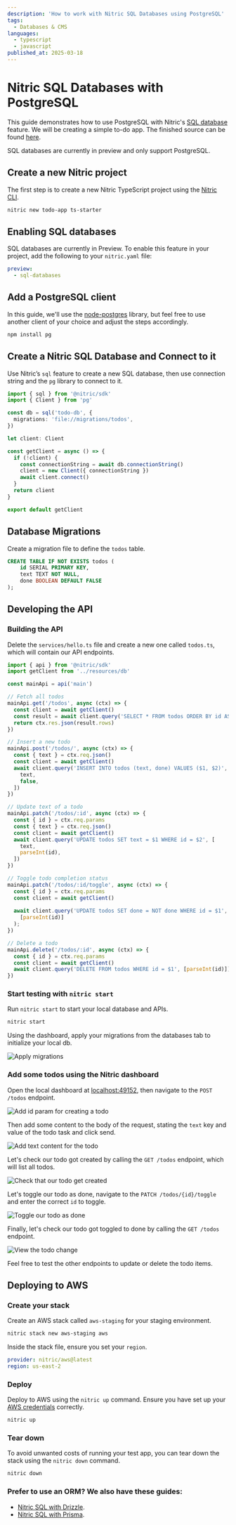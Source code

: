 ```yaml
---
description: 'How to work with Nitric SQL Databases using PostgreSQL'
tags:
  - Databases & CMS
languages:
  - typescript
  - javascript
published_at: 2025-03-18
---
```


# Nitric SQL Databases with PostgreSQL

This guide demonstrates how to use PostgreSQL with Nitric's [SQL database](/sql) feature. We will be creating a simple to-do app. The finished source can be found [here](https://github.com/nitrictech/examples/tree/main/v1/nitric-pgsql).

<Note>SQL databases are currently in preview and only support PostgreSQL.</Note>

## Create a new Nitric project

The first step is to create a new Nitric TypeScript project using the [Nitric CLI](/reference/cli).

```bash
nitric new todo-app ts-starter
```

## Enabling SQL databases

SQL databases are currently in Preview. To enable this feature in your project, add the following to your `nitric.yaml` file:

```yaml title: nitric.yaml
preview:
  - sql-databases
```

## Add a PostgreSQL client

In this guide, we'll use the [node-postgres](https://github.com/brianc/node-postgres) library, but feel free to use another client of your choice and adjust the steps accordingly.

```bash
npm install pg
```

## Create a Nitric SQL Database and Connect to it

Use Nitric’s `sql` feature to create a new SQL database, then use connection string and the `pg` library to connect to it.

```ts title: resources/db.ts
import { sql } from '@nitric/sdk'
import { Client } from 'pg'

const db = sql('todo-db', {
  migrations: 'file://migrations/todos',
})

let client: Client

const getClient = async () => {
  if (!client) {
    const connectionString = await db.connectionString()
    client = new Client({ connectionString })
    await client.connect()
  }
  return client
}

export default getClient
```

## Database Migrations

Create a migration file to define the `todos` table.

```sql title: migrations/todos/1_create_table.up.sql
CREATE TABLE IF NOT EXISTS todos (
    id SERIAL PRIMARY KEY,
    text TEXT NOT NULL,
    done BOOLEAN DEFAULT FALSE
);
```

## Developing the API

### Building the API

Delete the `services/hello.ts` file and create a new one called `todos.ts`, which will contain our API endpoints.

```ts title: services/todos.ts
import { api } from '@nitric/sdk'
import getClient from '../resources/db'

const mainApi = api('main')

// Fetch all todos
mainApi.get('/todos', async (ctx) => {
  const client = await getClient()
  const result = await client.query('SELECT * FROM todos ORDER BY id ASC')
  return ctx.res.json(result.rows)
})

// Insert a new todo
mainApi.post('/todos/', async (ctx) => {
  const { text } = ctx.req.json()
  const client = await getClient()
  await client.query('INSERT INTO todos (text, done) VALUES ($1, $2)', [
    text,
    false,
  ])
})

// Update text of a todo
mainApi.patch('/todos/:id', async (ctx) => {
  const { id } = ctx.req.params
  const { text } = ctx.req.json()
  const client = await getClient()
  await client.query('UPDATE todos SET text = $1 WHERE id = $2', [
    text,
    parseInt(id),
  ])
})

// Toggle todo completion status
mainApi.patch('/todos/:id/toggle', async (ctx) => {
  const { id } = ctx.req.params
  const client = await getClient()
  
  await client.query('UPDATE todos SET done = NOT done WHERE id = $1',
    [parseInt(id)]
  );
})

// Delete a todo
mainApi.delete('/todos/:id', async (ctx) => {
  const { id } = ctx.req.params
  const client = await getClient()
  await client.query('DELETE FROM todos WHERE id = $1', [parseInt(id)])
})
```

### Start testing with `nitric start`

Run `nitric start` to start your local database and APIs.

```bash
nitric start
```

Using the dashboard, apply your migrations from the databases tab to initialize your local db.

![Apply migrations](/docs/images/guides/nitric-and-pgsql/migrations.png)

### Add some todos using the Nitric dashboard

Open the local dashboard at <a target="_blank" href="http://localhost:49152">localhost:49152</a>, then navigate to the `POST /todos` endpoint.

![Add id param for creating a todo](/docs/images/guides/nitric-and-pgsql/step-1.png)

Then add some content to the body of the request, stating the `text` key and value of the todo task and click send.

![Add text content for the todo](/docs/images/guides/nitric-and-pgsql/step-2.png)

Let's check our todo got created by calling the `GET /todos` endpoint, which will list all todos.

![Check that our todo get created](/docs/images/guides/nitric-and-pgsql/step-3.png)

Let's toggle our todo as done, navigate to the `PATCH /todos/{id}/toggle` and enter the correct `id` to toggle.

![Toggle our todo as done](/docs/images/guides/nitric-and-pgsql/step-4.png)

Finally, let's check our todo got toggled to done by calling the `GET /todos` endpoint.

![View the todo change](/docs/images/guides/nitric-and-pgsql/step-5.png)

Feel free to test the other endpoints to update or delete the todo items.

## Deploying to AWS

### Create your stack

Create an AWS stack called `aws-staging` for your staging environment.

```bash
nitric stack new aws-staging aws
```

Inside the stack file, ensure you set your `region`.

```yaml title:nitric.dev.yaml
provider: nitric/aws@latest
region: us-east-2
```

### Deploy

Deploy to AWS using the `nitric up` command. Ensure you have set up your [AWS credentials](/providers/pulumi/aws#usage) correctly.

```bash
nitric up
```

### Tear down

To avoid unwanted costs of running your test app, you can tear down the stack using the `nitric down` command.

```bash
nitric down
```

### Prefer to use an ORM? We also have these guides:

- [Nitric SQL with Drizzle](./nitric-and-drizzle).
- [Nitric SQL with Prisma](./nitric-and-prisma).

